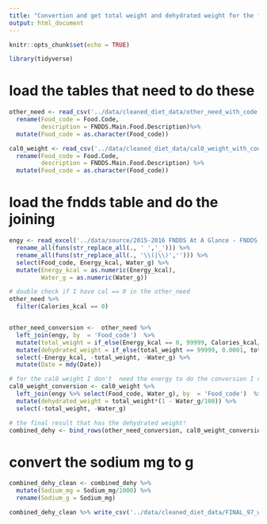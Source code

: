 ```yaml
---
title: "Convertion and get total weight and dehydrated weight for the foods"
output: html_document
---
```


```r
knitr::opts_chunk$set(echo = TRUE)
```

```r
library(tidyverse)
```

# load the tables that need to do these

```r
other_need <- read_csv('../data/cleaned_diet_data/other_need_with_code.csv') %>% 
  rename(Food_code = Food.Code,
         description = FNDDS.Main.Food.Description)%>% 
  mutate(Food_code = as.character(Food_code))

cal0_weight <- read_csv('../data/cleaned_diet_data/cal0_weight_with_code.csv') %>% 
  rename(Food_code = Food.Code,
         description = FNDDS.Main.Food.Description) %>% 
  mutate(Food_code = as.character(Food_code))
```

# load the fndds table and do the joining

```r
engy <- read_excel('../data/source/2015-2016 FNDDS At A Glance - FNDDS Nutrient Values.xlsx', skip = 1, col_types  = 'text') %>% 
  rename_all(funs(str_replace_all(., ' ','_'))) %>% 
  rename_all(funs(str_replace_all(., '\\(|\\)',''))) %>% 
  select(Food_code, Energy_kcal, Water_g) %>% 
  mutate(Energy_kcal = as.numeric(Energy_kcal),
         Water_g = as.numeric(Water_g))
```

```r
# double check if I have cal == 0 in the other_need
other_need %>% 
  filter(Calories_kcal == 0)


other_need_conversion <-  other_need %>% 
  left_join(engy, by  = 'Food_code')  %>% 
  mutate(total_weight = if_else(Energy_kcal == 0, 99999, Calories_kcal/Energy_kcal*100)) %>% 
  mutate(dehydrated_weight = if_else(total_weight == 99999, 0.0001, total_weight*(1 - Water_g/100))) %>% 
  select(-Energy_kcal, -total_weight, -Water_g) %>% 
  mutate(Date = mdy(Date))
```

```r
# for the cal0 weight I don't  need the energy to do the conversion I can just minus the water portion
cal0_weight_conversion <- cal0_weight %>% 
  left_join(engy %>% select(Food_code, Water_g), by  = 'Food_code')  %>% 
  mutate(dehydrated_weight = total_weight*(1 - Water_g/100)) %>% 
  select(-total_weight, -Water_g)
```

```r
# the final result that has the dehydrated weight!
combined_dehy <- bind_rows(other_need_conversion, cal0_weight_conversion)   
```

# convert the sodium mg to g

```r
combined_dehy_clean <- combined_dehy %>% 
  mutate(Sodium_mg = Sodium_mg/1000) %>% 
  rename(Sodium_g = Sodium_mg) 

combined_dehy_clean %>% write_csv('../data/cleaned_diet_data/FINAL_97_with_code.csv')
```


